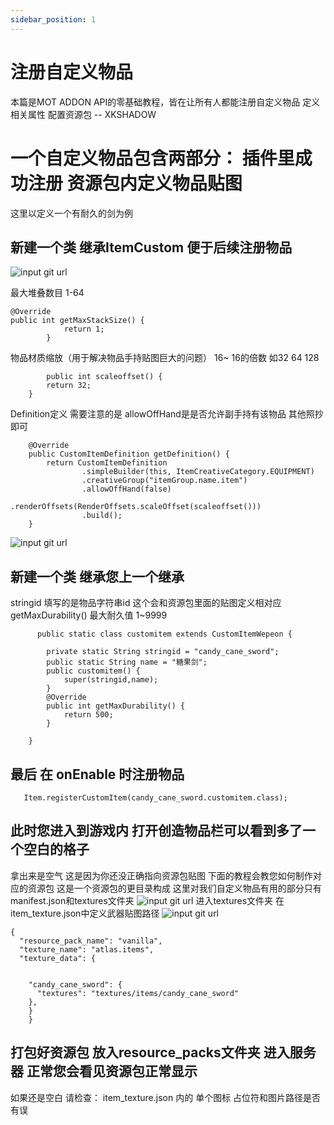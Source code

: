 ```yaml
---
sidebar_position: 1
---
```



# 注册自定义物品

本篇是MOT ADDON API的零基础教程，皆在让所有人都能注册自定义物品 定义相关属性 配置资源包
                      -- XKSHADOW
# 一个自定义物品包含两部分： 插件里成功注册 资源包内定义物品贴图


这里以定义一个有耐久的剑为例

## 新建一个类 继承ItemCustom 便于后续注册物品

![input git url](/images/1.png)

最大堆叠数目 1-64

```url
@Override
public int getMaxStackSize() {
            return 1;
        }
```
物品材质缩放（用于解决物品手持贴图巨大的问题） 16~ 16的倍数 如32 64 128
```url
        public int scaleoffset() {
        return 32;
    }
```
Definition定义
需要注意的是 allowOffHand是是否允许副手持有该物品
其他照抄即可
```url
    @Override
    public CustomItemDefinition getDefinition() {
        return CustomItemDefinition
                .simpleBuilder(this, ItemCreativeCategory.EQUIPMENT)
                .creativeGroup("itemGroup.name.item")
                .allowOffHand(false)
                .renderOffsets(RenderOffsets.scaleOffset(scaleoffset()))
                .build();
    }
```

![input git url](/images/2.png)
## 新建一个类 继承您上一个继承
stringid 填写的是物品字符串id 这个会和资源包里面的贴图定义相对应
getMaxDurability() 最大耐久值 1~9999
```url
      public static class customitem extends CustomItemWepeon {

        private static String stringid = "candy_cane_sword";
        public static String name = "糖果剑";
        public customitem() {
            super(stringid,name);
        }
        @Override
        public int getMaxDurability() {
            return 500;
        }

    }
```

## 最后 在 onEnable 时注册物品 
```url
   Item.registerCustomItem(candy_cane_sword.customitem.class);
```


## 此时您进入到游戏内 打开创造物品栏可以看到多了一个空白的格子
拿出来是空气 这是因为你还没正确指向资源包贴图 下面的教程会教您如何制作对应的资源包
这是一个资源包的更目录构成
这里对我们自定义物品有用的部分只有manifest.json和textures文件夹
![input git url](/images/3.png)
进入textures文件夹 在item_texture.json中定义武器贴图路径
![input git url](/images/4.png)
```url
{
  "resource_pack_name": "vanilla",
  "texture_name": "atlas.items",
  "texture_data": {

	
    "candy_cane_sword": {
      "textures": "textures/items/candy_cane_sword"
    },
	}
	}
```
## 打包好资源包 放入resource_packs文件夹 进入服务器 正常您会看见资源包正常显示
如果还是空白 请检查：
item_texture.json 内的 单个图标 占位符和图片路径是否有误
